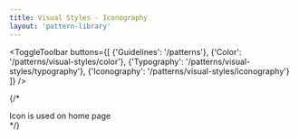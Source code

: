 ```yaml
---
title: Visual Styles - Iconography
layout: 'pattern-library'
---
```


<ToggleToolbar buttons={[
    {'Guidelines': '/patterns'},
    {'Color': '/patterns/visual-styles/color'},
    {'Typography': '/patterns/visual-styles/typography'},
    {'Iconography': '/patterns/visual-styles/iconography'}
  ]} />

{/*<IconographyDisplay>
  <div noteKeys={['FilterTableIconImg']}>Icon is used on home page</div>
</IconographyDisplay>*/}
